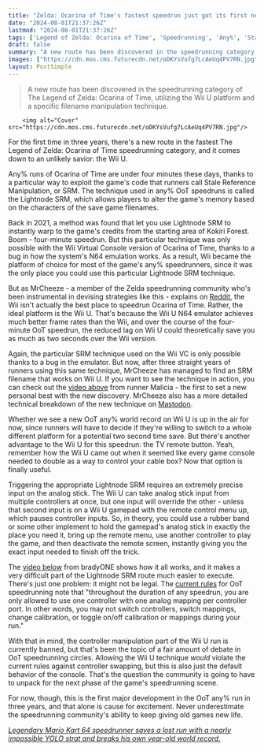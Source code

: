 ```yaml
---
title: "Zelda: Ocarina of Time's fastest speedrun just got its first new route in 3 years, but nobody's sure if wrapping a Wii U gamepad in a rubber band is cheating"
date: "2024-08-01T21:37:26Z"
lastmod: "2024-08-01T21:37:26Z"
tags: ['Legend of Zelda: Ocarina of Time', 'Speedrunning', 'Any%', 'Stale Reference Manipulation', 'SRM', 'Wii U', 'Wii Virtual Console']
draft: false
summary: "A new route has been discovered in the speedrunning category of The Legend of Zelda: Ocarina of Time, utilizing the Wii U platform and a specific filename manipulation technique."
images: ["https://cdn.mos.cms.futurecdn.net/oDKYsVufg7LcAeUq4PV7RN.jpg"]
layout: PostSimple
---
```

> A new route has been discovered in the speedrunning category of The Legend of Zelda: Ocarina of Time, utilizing the Wii U platform and a specific filename manipulation technique.


        <img alt="Cover" src="https://cdn.mos.cms.futurecdn.net/oDKYsVufg7LcAeUq4PV7RN.jpg"/>
        
For the first time in three years, there's a new route in the fastest The Legend of Zelda: Ocarina of Time speedrunning category, and it comes down to an unlikely savior: the Wii U.

Any% runs of Ocarina of Time are under four minutes these days, thanks to a particular way to exploit the game's code that runners call Stale Reference Manipulation, or SRM. The technique used in any% OoT speedruns is called the Lightnode SRM, which allows players to alter the game's memory based on the characters of the save game filenames.

Back in 2021, a method was found that let you use Lightnode SRM to instantly warp to the game's credits from the starting area of Kokiri Forest. Boom - four-minute speedrun. But this particular technique was only possible with the Wii Virtual Console version of Ocarina of Time, thanks to a bug in how the system's N64 emulation works. As a result, Wii became the platform of choice for most of the game's any% speedrunners, since it was the only place you could use this particular Lightnode SRM technique.

But as MrCheeze - a member of the Zelda speedrunning community who's been instrumental in devising strategies like this - explains on [Reddit](https://www.reddit.com/r/speedrun/comments/1efl4ak/new_any_routes_in_both_ocarina_of_time_and/), the Wii isn't actually the best place to speedrun Ocarina of Time. Rather, the ideal platform is the Wii U. That's because the Wii U N64 emulator achieves much better frame rates than the Wii, and over the course of the four-minute OoT speedrun, the reduced lag on Wii U could theoretically save you as much as two seconds over the Wii version. 

Again, the particular SRM technique used on the Wii VC is only possible thanks to a bug in the emulator. But now, after three straight years of runners using this same technique, MrCheeze has managed to find an SRM filename that works on Wii U. If you want to see the technique in action, you can check out the [video above](https://www.youtube.com/watch?v=ZwSxCXD0_Dc) from runner Malicia - the first to set a new personal best with the new discovery. MrCheeze also has a more detailed technical breakdown of the new technique on [Mastodon](https://wetdry.world/@MrCheeze/112803263140730395).

Whether we see a new OoT any% world record on Wii U is up in the air for now, since runners will have to decide if they're willing to switch to a whole different platform for a potential two second time save. But there's another advantage to the Wii U for this speedrun: the TV remote button. Yeah, remember how the Wii U came out when it seemed like every game console needed to double as a way to control your cable box? Now that option is finally useful.

Triggering the appropriate Lightnode SRM requires an extremely precise input on the analog stick. The Wii U can take analog stick input from multiple controllers at once, but one input will override the other - unless that second input is on a Wii U gamepad with the remote control menu up, which pauses controller inputs. So, in theory, you could use a rubber band or some other implement to hold the gamepad's analog stick in exactly the place you need it, bring up the remote menu, use another controller to play the game, and then deactivate the remote screen, instantly giving you the exact input needed to finish off the trick.

The [video below](https://www.youtube.com/watch?v=a9NG18OEUW4) from bradyONE shows how it all works, and it makes a very difficult part of the Lightnode SRM route much easier to execute. There's just one problem: it might not be legal. The [current rules](https://www.speedrun.com/oot?h=Any&rules=game&x=q25g198d) for OoT speedrunning note that "throughout the duration of any speedrun, you are only allowed to use one controller with one analog mapping per controller port. In other words, you may not switch controllers, switch mappings, change calibration, or toggle on/off calibration or mappings during your run." 

With that in mind, the controller manipulation part of the Wii U run is currently banned, but that's been the topic of a fair amount of debate in OoT speedrunning circles. Allowing the Wii U technique *would* violate the current rules against controller swapping, but this is also just the default behavior of the console. That's the question the community is going to have to unpack for the next phase of the game's speedrunning scene.

For now, though, this is the first major development in the OoT any% run in three years, and that alone is cause for excitement. Never underestimate the speedrunning community's ability to keep giving old games new life.

[<em>Legendary Mario Kart 64 speedrunner saves a lost run with a nearly impossible YOLO strat and breaks his own year-old world record.</em>](https://www.gamesradar.com/games/racing/legendary-mario-kart-64-speedrunner-saves-a-lost-run-with-a-nearly-impossible-yolo-strat-and-breaks-his-own-year-old-world-record/)
        